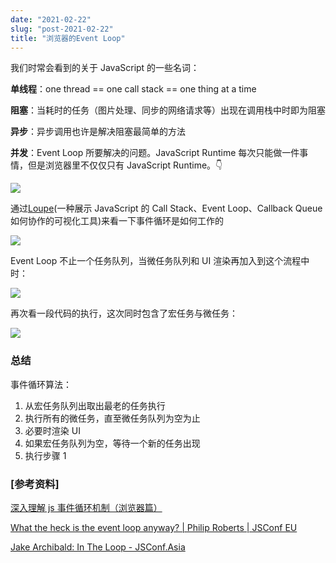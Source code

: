 ```yaml
---
date: "2021-02-22"
slug: "post-2021-02-22"
title: "浏览器的Event Loop"
---
```


我们时常会看到的关于 JavaScript 的一些名词：

**单线程**：one thread == one call stack == one thing at a time

**阻塞**：当耗时的任务（图片处理、同步的网络请求等）出现在调用栈中时即为阻塞

**异步**：异步调用也许是解决阻塞最简单的方法

**并发**：Event Loop 所要解决的问题。JavaScript Runtime 每次只能做一件事情，但是浏览器里不仅仅只有 JavaScript Runtime。👇

![](https://ethanyounglife.oss-cn-beijing.aliyuncs.com/%E6%88%AA%E5%B1%8F2021-02-20%2014.32.41.png?x-oss-process=image/resize,m_lfit,w_600)

通过[Loupe](http://latentflip.com/loupe/?code=Cgpjb25zb2xlLmxvZygnSGknKTsKCnNldFRpbWVvdXQoZnVuY3Rpb24gY2IoKSB7CiAgICBjb25zb2xlLmxvZygndGhlcmUnKTsKfSwgMzAwMCkKCmNvbnNvbGUubG9nKCdKU0NvbmYnKQ%3D%3D!!!)(一种展示 JavaScript 的 Call Stack、Event Loop、Callback Queue 如何协作的可视化工具)来看一下事件循环是如何工作的

![](https://pic2.zhimg.com/50/v2-093b11b0b5337fc5165bcbdb3811cfd6_720w.webp?source=c8b7c179)

Event Loop 不止一个任务队列，当微任务队列和 UI 渲染再加入到这个流程中时：

![](https://ethanyounglife.oss-cn-beijing.aliyuncs.com/event-loop.jpg)

再次看一段代码的执行，这次同时包含了宏任务与微任务：

![](https://pic3.zhimg.com/50/v2-778d214a75a2a7a0abd63b891d357b4f_720w.webp?source=c8b7c179)

### 总结

事件循环算法：

1. 从宏任务队列出取出最老的任务执行
2. 执行所有的微任务，直至微任务队列为空为止
3. 必要时渲染 UI
4. 如果宏任务队列为空，等待一个新的任务出现
5. 执行步骤 1

### [参考资料]

[深入理解 js 事件循环机制（浏览器篇）](http://lynnelv.github.io/js-event-loop-browser)

[What the heck is the event loop anyway? | Philip Roberts | JSConf EU](https://www.youtube.com/watch?v=8aGhZQkoFbQ&feature=youtu.be)

[Jake Archibald: In The Loop - JSConf.Asia](https://www.youtube.com/watch?v=cCOL7MC4Pl0)
